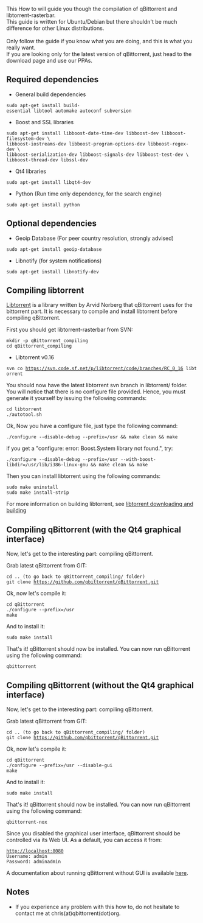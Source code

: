 This How to will guide you though the compilation of qBittorrent and libtorrent-rasterbar.<br />This guide is written for Ubuntu/Debian but there shouldn't be much difference for other Linux distributions.<br /><br />Only follow the guide if you know what you are doing, and this is what you really want.<br />If you are looking only for the latest version of qBittorrent, just head to the download page and use our PPAs.

== Required dependencies ==
* General build dependencies
 sudo apt-get install build-essential libtool automake autoconf subversion

* Boost and SSL libraries
 sudo apt-get install libboost-date-time-dev libboost-dev libboost-filesystem-dev \
 libboost-iostreams-dev libboost-program-options-dev libboost-regex-dev \
 libboost-serialization-dev libboost-signals-dev libboost-test-dev \
 libboost-thread-dev libssl-dev

* Qt4 libraries
 sudo apt-get install libqt4-dev

* Python (Run time only dependency, for the search engine)
 sudo apt-get install python

== Optional dependencies ==

* Geoip Database (For peer country resolution, strongly advised)
 sudo apt-get install geoip-database

* Libnotify (for system notifications)
 sudo apt-get install libnotify-dev

== Compiling libtorrent ==
[http://wwww.libtorrent.net Libtorrent] is a library written by Arvid Norberg that qBittorrent uses for the bittorrent part. It is necessary to compile and install libtorrent before compiling qBittorrent.

First you should get libtorrent-rasterbar from SVN:
 mkdir -p qBittorrent_compiling
 cd qBittorrent_compiling

* Libtorrent v0.16
 svn co https://svn.code.sf.net/p/libtorrent/code/branches/RC_0_16 libtorrent

You should now have the latest libtorrent svn branch in libtorrent/ folder. You will notice that there is no configure file provided. Hence, you must generate it yourself by issuing the following commands:
 cd libtorrent
 ./autotool.sh

Ok, Now you have a configure file, just type the following command:
 ./configure --disable-debug --prefix=/usr && make clean && make

if you get a "configure: error: Boost.System library not found.", try:
 ./configure --disable-debug --prefix=/usr --with-boost-libdir=/usr/lib/i386-linux-gnu && make clean && make


Then you can install libtorrent using the following commands:
 sudo make uninstall
 sudo make install-strip

For more information on building libtorrent, see [http://www.rasterbar.com/products/libtorrent/building.html libtorrent downloading and building]

== Compiling qBittorrent (with the Qt4 graphical interface) ==
Now, let's get to the interesting part: compiling qBittorrent.

Grab latest qBittorrent from GIT:
 cd .. (to go back to qBittorrent_compiling/ folder)
 git clone https://github.com/qbittorrent/qBittorrent.git

Ok, now let's compile it:
 cd qBittorrent
 ./configure --prefix=/usr
 make

And to install it:
 sudo make install

That's it! qBittorrent should now be installed. You can now run qBittorrent using the following command:
 qbittorrent

== Compiling qBittorrent (without the Qt4 graphical interface) ==
Now, let's get to the interesting part: compiling qBittorrent.

Grab latest qBittorrent from GIT:
 cd .. (to go back to qBittorrent_compiling/ folder)
 git clone https://github.com/qbittorrent/qBittorrent.git

Ok, now let's compile it:
 cd qBittorrent
 ./configure --prefix=/usr --disable-gui
 make

And to install it:
 sudo make install

That's it! qBittorrent should now be installed. You can now run qBittorrent using the following command:
 qbittorrent-nox

Since you disabled the graphical user interface, qBittorrent should be controlled via its Web UI. As a default, you can access it from:
 http://localhost:8080
 Username: admin
 Password: adminadmin

A documentation about running qBittorrent without GUI is available [[Running-qBittorrent-without-X-server|here]].

== Notes ==
* If you experience any problem with this how to, do not hesitate to contact me at chris(at)qbittorrent(dot)org.